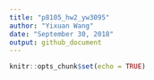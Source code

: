 ```yaml
---
title: "p8105_hw2_yw3095"
author: "Yixuan Wang"
date: "September 30, 2018"
output: github_document
---
```


```r
knitr::opts_chunk$set(echo = TRUE)
```
